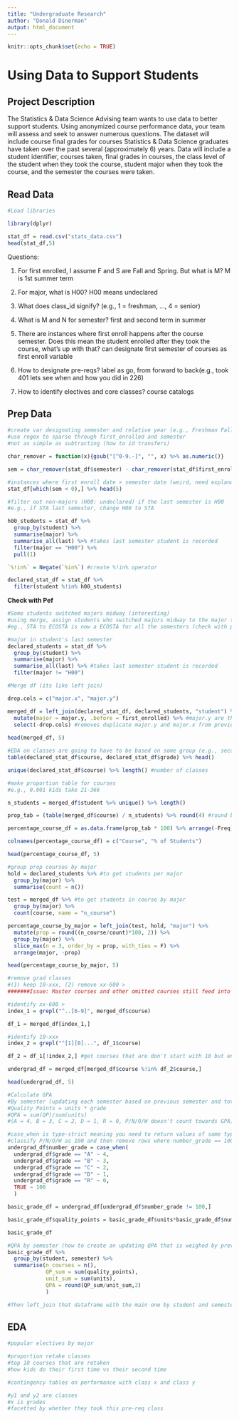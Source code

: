 ---
title: "Undergraduate Research"
author: "Donald Dinerman"
output: html_document
---

```{r setup, include=FALSE}
knitr::opts_chunk$set(echo = TRUE)
```

# Using Data to Support Students

## Project Description

The Statistics & Data Science Advising team wants to use data to better support students. Using anonymized course performance data, your team will assess and seek to answer numerous questions. The dataset will include course final grades for courses Statistics & Data Science graduates have taken over the past several (approximately 6) years. Data will include a student identifier, courses taken, final grades in courses, the class level of the student when they took the course, student major when they took the course, and the semester the courses were taken. 

## Read Data

```{r, include=F}
#Load libraries

library(dplyr)
```

```{r}
stat_df = read.csv("stats_data.csv")
head(stat_df,5)
```

Questions:

1. For first enrolled, I assume F and S are Fall and Spring. But what is M? M is 1st summer term

2. For major, what is H00? H00 means undeclared

3. What does class_id signify? (e.g., 1 = freshman, ..., 4 = senior)

4. What is M and N for semester? first and second term in summer

5. There are instances where first enroll happens after the course semester. Does this mean the student enrolled after they took the course, what's up with that? can designate first semester of courses as first enroll variable

6. How to designate pre-reqs? label as go, from forward to back(e.g., took 401 lets see when and how you did in 226)

7. How to identify electives and core classes? course catalogs

## Prep Data

```{r}
#create var designating semester and relative year (e.g., Freshman Fall 2020, Junior Spring 2019)
#use regex to sparse through first_enrolled and semester
#not as simple as subtracting (how to id transfers)

char_remover = function(x){gsub("[^0-9.-]", "", x) %>% as.numeric()}

sem = char_remover(stat_df$semester) - char_remover(stat_df$first_enrolled)

#instances where first enroll date > semester date (weird, need explanation) (119 students) 
stat_df[which(sem < 0),] %>% head(5)
```

```{r}
#filter out non-majors (H00: undeclared) if the last semester is H00
#e.g., if STA last semester, change H00 to STA

h00_students = stat_df %>%
  group_by(student) %>%
  summarise(major) %>%
  summarise_all(last) %>% #takes last semester student is recorded
  filter(major == "H00") %>%
  pull(1)

`%!in%` = Negate(`%in%`) #create %!in% operator

declared_stat_df = stat_df %>%
  filter(student %!in% h00_students)
```

**Check with Pef**
```{r}
#Some students switched majors midway (interesting)
#using merge, assign students who switched majors midway to the major they have in their last semester
#eg., STA to ECOSTA is now a ECOSTA for all the semesters (check with pef)

#major in student's last semester
declared_students = stat_df %>%
  group_by(student) %>%
  summarise(major) %>%
  summarise_all(last) %>% #takes last semester student is recorded
  filter(major != "H00")

#Merge df (its like left join)

drop.cols = c("major.x", "major.y")

merged_df = left_join(declared_stat_df, declared_students, "student") %>% #keeps all x rows, matches y rows by student
  mutate(major = major.y, .before = first_enrolled) %>% #major.y are the fin semester majors
  select(-drop.cols) #removes duplicate major.y and major.x from previous df
  
head(merged_df, 5)
```


```{r}
#EDA on classes are going to have to be based on some group (e.g., second year stats courses, 36-3## courses, econ electives, etc.)
table(declared_stat_df$course, declared_stat_df$grade) %>% head()

unique(declared_stat_df$course) %>% length() #number of classes
```

```{r}
#make proportion table for courses
#e.g., 0.001 kids take 21-366

n_students = merged_df$student %>% unique() %>% length()

prop_tab = (table(merged_df$course) / n_students) %>% round(4) #round by 4 so that percentage is rounded by 2

percentage_course_df = as.data.frame(prop_tab * 100) %>% arrange(-Freq)

colnames(percentage_course_df) = c("Course", "% of Students")

head(percentage_course_df, 5)
```

```{r}
#group prop courses by major
hold = declared_students %>% #to get students per major
  group_by(major) %>%
  summarise(count = n())

test = merged_df %>% #to get students in course by major
  group_by(major) %>%
  count(course, name = "n_course")

percentage_course_by_major = left_join(test, hold, "major") %>%
  mutate(prop = round((n_course/count)*100, 2)) %>%
  group_by(major) %>%
  slice_max(n = 3, order_by = prop, with_ties = F) %>%
  arrange(major, -prop)

head(percentage_course_by_major, 5)
```

```{r}
#remove grad classes
#(1) keep 10-xxx, (2) remove xx-600 >
#######Issue: Master courses and other omitted courses still feed into units carried, GPA

#identify xx-600 >
index_1 = grepl("^..[6-9]", merged_df$course)

df_1 = merged_df[index_1,]

#identify 10-xxx
index_2 = grepl("^[1][0]...", df_1$course)

df_2 = df_1[!index_2,] #get courses that are don't start with 10 but end with 600 or greater

undergrad_df = merged_df[merged_df$course %!in% df_2$course,]

head(undergrad_df, 5)
```

```{r}
#Calculate GPA
#By semester (updating each semester based on previous semester and total QPA)
#Quality Points = units * grade
#QPA = sum(QP)/sum(units)
#(A = 4, B = 3, C = 2, D = 1, R = 0, P/N/O/W doesn't count towards GPA)

#case_when is type-strict meaning you need to return values of same type
#classify P/N/O/W as 100 and then remove rows where number_grade == 100
undergrad_df$number_grade = case_when(
  undergrad_df$grade == "A" ~ 4,
  undergrad_df$grade == "B" ~ 3,
  undergrad_df$grade == "C" ~ 2,
  undergrad_df$grade == "D" ~ 1,
  undergrad_df$grade == "R" ~ 0,
  TRUE ~ 100
  )

basic_grade_df = undergrad_df[undergrad_df$number_grade != 100,]

basic_grade_df$quality_points = basic_grade_df$units*basic_grade_df$number_grade

basic_grade_df

#QPA by semester (how to create an updating QPA that is weighed by previous semesters)
basic_grade_df %>% 
  group_by(student, semester) %>%
  summarise(n_courses = n(),
            QP_sum = sum(quality_points), 
            unit_sum = sum(units), 
            QPA = round(QP_sum/unit_sum,2)
            )

#Then left_join that dataframe with the main one by student and semester (think primary and foreign key)
```

## EDA

```{r}
#popular electives by major
```

```{r}
#proportion retake classes
#top 10 courses that are retaken
#how kids do their first time vs their second time
```

```{r}
#contingency tables on performance with class x and class y
```

```{r}
#y1 and y2 are classes
#x is grades
#facetted by whether they took this pre-req class
```























